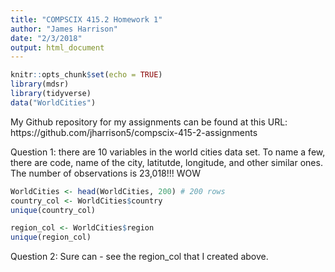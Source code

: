 ```yaml
---
title: "COMPSCIX 415.2 Homework 1"
author: "James Harrison"
date: "2/3/2018"
output: html_document
---
```


```r
knitr::opts_chunk$set(echo = TRUE)
library(mdsr)
library(tidyverse)
data("WorldCities")
```
My Github repository for my assignments can be found at this URL: https://github.com/jharrison5/compscix-415-2-assignments

Question 1: there are 10 variables in the world cities data set. To name a few, there are code, name of the city, latitutde, longitude, and other similar ones. The number of observations is 23,018!!! WOW

```r
WorldCities <- head(WorldCities, 200) # 200 rows
country_col <- WorldCities$country
unique(country_col)

region_col <- WorldCities$region
unique(region_col)
```

Question 2: Sure can - see the region_col that I created above.

